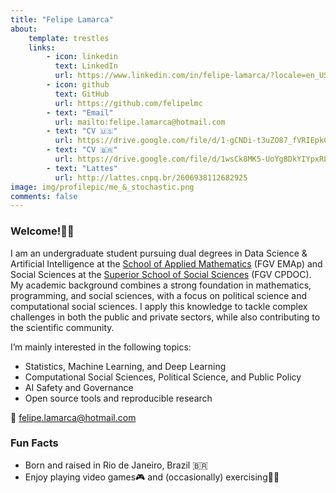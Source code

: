 ```yaml
---
title: "Felipe Lamarca"
about:
    template: trestles
    links:
        - icon: linkedin
          text: LinkedIn
          url: https://www.linkedin.com/in/felipe-lamarca/?locale=en_US
        - icon: github
          text: GitHub
          url: https://github.com/felipelmc
        - text: "Email"
          url: mailto:felipe.lamarca@hotmail.com
        - text: "CV 🇺🇸"
          url: https://drive.google.com/file/d/1-gCNDi-t3uZO87_fVRIEpkCRfN3o18Zd/view
        - text: "CV 🇧🇷"
          url: https://drive.google.com/file/d/1wsCk8MK5-UoYg8DkYIYpxRLTVr54sIYt/view?usp=sharing
        - text: "Lattes"
          url: http://lattes.cnpq.br/2606938112682925
image: img/profilepic/me_&_stochastic.png
comments: false
---
```


### Welcome!👋🏼

I am an undergraduate student pursuing dual degrees in Data Science & Artificial Intelligence at the [School of Applied Mathematics](https://emap.fgv.br/en) (FGV EMAp) and Social Sciences at the [Superior School of Social Sciences](https://cpdoc.fgv.br/en) (FGV CPDOC). My academic background combines a strong foundation in mathematics, programming, and social sciences, with a focus on political science and computational social sciences. I apply this knowledge to tackle complex challenges in both the public and private sectors, while also contributing to the scientific community.

I'm mainly interested in the following topics:

- Statistics, Machine Learning, and Deep Learning
- Computational Social Sciences, Political Science, and Public Policy
- AI Safety and Governance
- Open source tools and reproducible research

📧 [felipe.lamarca@hotmail.com](mailto:felipe.lamarca@hotmail.com)

### Fun Facts

- Born and raised in Rio de Janeiro, Brazil 🇧🇷
- Enjoy playing video games🎮 and (occasionally) exercising🏃🏻